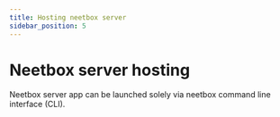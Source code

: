 ```yaml
---
title: Hosting neetbox server
sidebar_position: 5
---
```


# Neetbox server hosting

Neetbox server app can be launched solely via neetbox command line interface (CLI).



